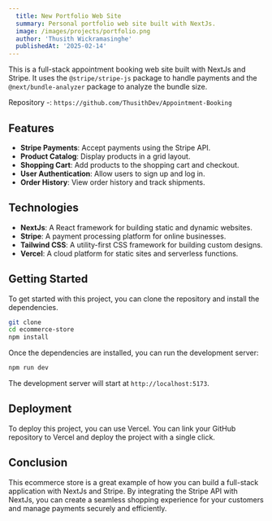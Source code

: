 ```yaml
---
  title: New Portfolio Web Site
  summary: Personal portfolio web site built with NextJs.
  image: /images/projects/portfolio.png
  author: 'Thusith Wickramasinghe'
  publishedAt: '2025-02-14'
---
```


This is a full-stack appointment booking web site built with NextJs and Stripe. 
It uses the `@stripe/stripe-js` package to handle payments and the
`@next/bundle-analyzer` package to analyze the bundle size.

Repository -: `https://github.com/ThusithDev/Appointment-Booking`

## Features

- **Stripe Payments**: Accept payments using the Stripe API.
- **Product Catalog**: Display products in a grid layout.
- **Shopping Cart**: Add products to the shopping cart and checkout.
- **User Authentication**: Allow users to sign up and log in.
- **Order History**: View order history and track shipments.

## Technologies

- **NextJs**: A React framework for building static and dynamic websites.
- **Stripe**: A payment processing platform for online businesses.
- **Tailwind CSS**: A utility-first CSS framework for building custom designs.
- **Vercel**: A cloud platform for static sites and serverless functions.

## Getting Started

To get started with this project, you can clone the repository and install the
dependencies.

```bash
git clone
cd ecommerce-store
npm install
```

Once the dependencies are installed, you can run the development server:

```bash
npm run dev
```

The development server will start at `http://localhost:5173`.

## Deployment

To deploy this project, you can use Vercel. You can link your GitHub repository
to Vercel and deploy the project with a single click.

## Conclusion

This ecommerce store is a great example of how you can build a full-stack
application with NextJs and Stripe. By integrating the Stripe API with NextJs,
you can create a seamless shopping experience for your customers and manage
payments securely and efficiently.
